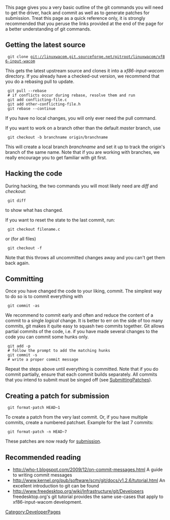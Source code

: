 This page gives you a very basic outline of the git commands you will
need to get the driver, hack and commit as well as to generate patches for
submission. Treat this page as a quick reference only, it is strongly
recommended that you peruse the links provided at the end of the page
for a better understanding of git commands.

== Getting the latest source ==

  git clone git://linuxwacom.git.sourceforge.net/gitroot/linuxwacom/xf86-input-wacom

This gets the latest upstream source and clones it into a ''xf86-input-wacom'' directory.
If you already have a checked-out version, we recommend that you do a rebasing pull to update.

  git pull --rebase
  # if conflicts occur during rebase, resolve them and run
  git add conflicting-file.c
  git add other-conflicting-file.h
  git rebase --continue

If you have no local changes, you will only ever need the pull command.

If you want to work on a branch other than the default ''master'' branch, use

  git checkout -b branchname origin/branchname

This will create a local branch ''branchname'' and set it up to track the origin's branch of the same name. Note that if you are working with branches, we really encourage you to get familiar with git first.

== Hacking the code ==
During hacking, the two commands you will most likely need are ''diff'' and ''checkout'':

  git diff

to show what has changed.

If you want to reset the state to the last commit, run:

  git checkout filename.c

or (for all files)

  git checkout -f

Note that this throws all uncommitted changes away and you can't get them back again.

== Committing ==
Once you have changed the code to your liking, commit. The simplest way to do so is to commit everything with

  git commit -as

We recommend to commit early and often and reduce the content of a commit to a single ''logical'' change. It is better to err on the side of too many commits, git makes it quite easy to squash two commits together. Git allows partial commits of the code, i.e. if you have made several changes to the code you can commit some hunks only.

  git add -p
  # follow the prompt to add the matching hunks
  git commit -s
  # write a proper commit message

Repeat the steps above until everything is committed. Note that if you do commit partially, ensure that each commit builds separately.
All commits that you intend to submit must be singed off (see [[SubmittingPatches]]).

== Creating a patch for submission ==

  git format-patch HEAD~1

To create a patch from the very last commit. Or, if you have multiple commits, create a numbered patchset. Example for the last 7 commits:

  git format-patch -n HEAD~7

These patches are now ready for [[SubmittingPatches | submission]].

== Recommended reading ==
* http://who-t.blogspot.com/2009/12/on-commit-messages.html A guide to writing commit messages
* http://www.kernel.org/pub/software/scm/git/docs/v1.2.6/tutorial.html An excellent introduction to git can be found 
* http://www.freedesktop.org/wiki/Infrastructure/git/Developers freedesktop.org's git tutorial provides the same use-cases that apply to xf86-input-wacom development.


[[Category:DeveloperPages]]